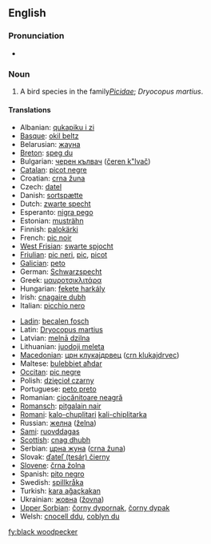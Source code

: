 {{wikipedia}}
==English==

===Pronunciation===
*{{IPA|/'blæk'wudpɛkəɻ/}}

===Noun===
{{en-noun|sg=[[black]] [[woodpecker]]}}

# {{birds}} A bird species in the family'' [[Picidae]]''; ''Dryocopus martius''.

====Translations====
{{top}}
*Albanian: [[qukapiku i zi]]
*[[Basque]]: [[okil beltz]]
*Belarusian: [[жауна]]
*[[Breton]]: [[speg du]]
*Bulgarian: [[черен кълвач]] ([[čeren k"lvač]])
*[[Catalan]]: [[picot negre]]
*Croatian: [[crna žuna]]
*Czech: [[datel]]
*Danish: [[sortspætte]] {{c}}
*Dutch: [[zwarte specht]] {{m}}
*Esperanto: [[nigra pego]]
*Estonian: [[musträhn]]
*Finnish: [[palokärki]]
*French: [[pic noir]]
*[[West Frisian]]: [[swarte spjocht]]
*[[Friulian]]: [[pic neri]], [[pic]], [[picot]]
*[[Galician]]: [[peto]]
*German: [[Schwarzspecht]]
*Greek: [[μαυροτσικλιτάρα]]
*Hungarian: [[fekete harkály]]
*Irish: [[cnagaire dubh]]
*Italian: [[picchio nero]] {{m}}
{{mid}}
*[[Ladin]]: [[becalen fosch]]
*Latin: [[Dryocopus martius]]
*Latvian: [[melnā dzilna]]
*Lithuanian: [[juodoji meleta]]
*[[Macedonian]]: [[црн клукаjдрвец]] ([[crn klukajdrvec]])
*Maltese: [[bulebbiet aħdar]]
*[[Occitan]]: [[pic negre]]
*Polish: [[dzięcioł czarny]]
*Portuguese: [[peto preto]]
*Romanian: [[ciocănitoare neagră]]
* [[Romansch]]: [[pitgalain nair]]
* [[Romani]]: [[kalo-chuplitari]] {{m}} [[kali-chiplitarka]] {{f}}
*Russian: [[желна]] ([[želna]])
*[[Sami]]: [[ruovddagas]]
*[[Scottish]]: [[cnag dhubh]]
*Serbian: [[црна жуна]] ([[crna žuna]])
*Slovak: [[ďateľ (tesár) čierny]]
* [[Slovene]]: [[črna žolna]]
*Spanish: [[pito negro]] {{m}}
*Swedish: [[spillkråka]] {{c}}
*Turkish: [[kara ağaçkakan]]
*Ukrainian: [[жовна]] ([[žovna]])
*[[Upper Sorbian]]: [[čorny dypornak]], [[čorny dypak]]
*Welsh: [[cnocell ddu]], [[coblyn du]]
{{bottom}}

[[fy:black woodpecker]]